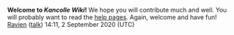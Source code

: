 '''Welcome to ''Kancolle Wiki''!'''
We hope you will contribute much and well.
You will probably want to read the [https://www.mediawiki.org/wiki/Special:MyLanguage/Help:Contents help pages].
Again, welcome and have fun! [[User:Ravien|Ravien]] ([[User talk:Ravien|talk]]) 14:11, 2 September 2020 (UTC)